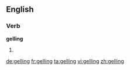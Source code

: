 ==English==

===Verb===
'''gelling'''

# {{present participle of|gel}}

[[de:gelling]]
[[fr:gelling]]
[[ta:gelling]]
[[vi:gelling]]
[[zh:gelling]]